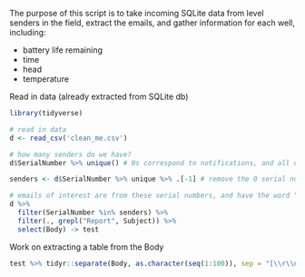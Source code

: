 
The purpose of this script is to take incoming SQLite data from level senders in the field, extract the emails, and gather information for each well, including:  

* battery life remaining  
* time  
* head  
* temperature  

Read in data (already extracted from SQLite db)
```r
library(tidyverse)

# read in data
d <- read_csv('clean_me.csv')

# how many senders do we have?
d$SerialNumber %>% unique() # 0s correspond to notifications, and all others are actual level senders

senders <- d$SerialNumber %>% unique %>% .[-1] # remove the 0 serial number emails

# emails of interest are from these serial numbers, and have the word "Report" in their Subject Title
d %>% 
  filter(SerialNumber %in% senders) %>%
  filter(., grepl("Report", Subject)) %>% 
  select(Body) -> test

```


Work on extracting a table from the Body
```r
test %>% tidyr::separate(Body, as.character(seq(1:100)), sep = "[\\r\\n]") %>% View()
```

